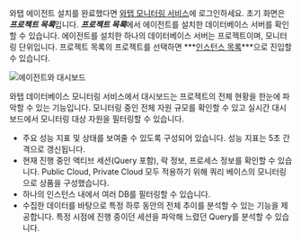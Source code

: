 와탭 에이전트 설치를 완료했다면 [와탭 모니터링 서비스](https://service.whatap.io)에 로그인하세요. 초기 화면은 ***프로젝트 목록***입니다. ***프로젝트 목록***에서 에이전트를 설치한 데이터베이스 서버를 확인할 수 있습니다. 에이전트를 설치한 하나의 데이터베이스 서버는 프로젝트이며, 모니터링 단위입니다. 프로젝트 목록의 프로젝트를 선택하면 ***[인스턴스 목록](instance-list)***으로 진입할 수 있습니다.

![에이전트와 대시보드](/img/agent-dashboard.png)

와탭 데이터베이스 모니터링 서비스에서 대시보드는 프로젝트의 전체 현황을 한눈에 파악할 수 있는 기능입니다. 모니터링 중인 전체 자원 규모를 확인할 수 있고 실시간 대시보드에서 모니터링 대상 자원을 필터링할 수 있습니다.

* 주요 성능 지표 및 상태를 보여줄 수 있도록 구성되어 있습니다. 성능 지표는 5초 간격으로 갱신됩니다.
* 현재 진행 중인 액티브 세션(Query 포함), 락 정보, 프로세스 정보를 확인할 수 있습니다. Public Cloud, Private Cloud 모두 적용하기 위해 쿼리 베이스의 모니터링으로 상품을 구성했습니다.
* 하나의 인스턴스 내에서 여러 DB를 필터링할 수 있습니다.
* 수집한 데이터를 바탕으로 특정 하루 동안의 전체 추이를 분석할 수 있는 기능을 제공합니다. 특정 시점에 진행 중이던 세션을 파악해 느렸던 Query를 분석할 수 있습니다.